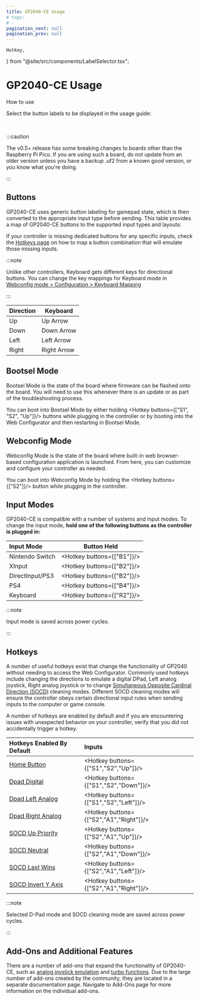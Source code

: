```yaml
---
title: GP2040-CE Usage
# tags:
# -
pagination_next: null
pagination_prev: null
---
```


	Hotkey,
} from "@site/src/components/LabelSelector.tsx";

# GP2040-CE Usage

How to use

Select the button labels to be displayed in the usage guide:

<InputLabelSelector />
<br />

:::caution

The v0.5+ release has some breaking changes to boards other than the Raspberry Pi Pico. If you are using such a board, do not update from an older version unless you have a backup .uf2 from a known good version, or you know what you're doing.

:::

## Buttons

GP2040-CE uses generic button labeling for gamepad state, which is then converted to the appropriate input type before sending. This table provides a map of GP2040-CE buttons to the supported input types and layouts:

<InputTable />

<InputTable />

If your controller is missing dedicated buttons for any specific inputs, check the [Hotkeys page](./hotkeys.mdx) on how to map a button combination that will emulate those missing inputs.

:::note

Unlike other controllers, Keyboard gets different keys for directional buttons. You can change the key mappings for Keyboard mode in [Webconfig mode > Configuration > Keyboard Mapping](./web-configurator.mdx#keyboard-mapping)

:::

| Direction | Keyboard    |
| --------- | ----------- |
| Up        | Up Arrow    |
| Down      | Down Arrow  |
| Left      | Left Arrow  |
| Right     | Right Arrow |

## Bootsel Mode

Bootsel Mode is the state of the board where firmware can be flashed onto the board. You will need to use this whenever there is an update or as part of the troubleshooting process.

You can boot into Bootsel Mode by either holding <Hotkey buttons={["S1", "S2", "Up"]}/> buttons while plugging in the controller or by booting into the Web Configurator and then restarting in Bootsel Mode.

## Webconfig Mode

Webconfig Mode is the state of the board where built-in web browser-based configuration application is launched. From here, you can customize and configure your controller as needed.

You can boot into Webconfig Mode by holding the <Hotkey buttons={["S2"]}/> button while plugging in the controller.

## Input Modes

GP2040-CE is compatible with a number of systems and input modes. To change the input mode, **hold one of the following buttons as the controller is plugged in:**

| Input Mode      |        Button Held         |
| :-------------- | :------------------------: |
| Nintendo Switch | <Hotkey buttons={["B1"]}/> |
| XInput          | <Hotkey buttons={["B2"]}/> |
| DirectInput/PS3 | <Hotkey buttons={["B2"]}/> |
| PS4             | <Hotkey buttons={["B4"]}/> |
| Keyboard        | <Hotkey buttons={["R2"]}/> |

:::note

Input mode is saved across power cycles.

:::

## Hotkeys

A number of useful hotkeys exist that change the functionality of GP2040 without needing to access the Web Configurator. Commonly used hotkeys include changing the directions to emulate a digital DPad, Left analog joystick, Right analog joystick or to change [Simultaneous Opposite Cardinal Direction (SOCD)](https://glossary.infil.net/?t=SOCD) cleaning modes. Different SOCD cleaning modes will ensure the controller obeys certain directional input rules when sending inputs to the computer or game console.

A number of hotkeys are enabled by default and if you are encountering issues with unexpected behavior on your controller, verify that you did not accidentally trigger a hotkey.

| Hotkeys Enabled By Default                         | Inputs                                  |
| :------------------------------------------------- | :-------------------------------------- |
| [Home Button](hotkeys.mdx#home-button)             | <Hotkey buttons={["S1","S2","Up"]}/>    |
| [Dpad Digital](hotkeys.mdx#dpad-digital)           | <Hotkey buttons={["S1","S2","Down"]}/>  |
| [Dpad Left Analog](hotkeys.mdx#dpad-left-analog)   | <Hotkey buttons={["S1","S2","Left"]}/>  |
| [Dpad Right Analog](hotkeys.mdx#dpad-right-analog) | <Hotkey buttons={["S2","A1","Right"]}/> |
| [SOCD Up Priority](hotkeys.mdx#socd-up-priority)   | <Hotkey buttons={["S2","A1","Up"]}/>    |
| [SOCD Neutral](hotkeys.mdx#socd-neutral)           | <Hotkey buttons={["S2","A1","Down"]}/>  |
| [SOCD Last Wins](hotkeys.mdx#socd-last-win)        | <Hotkey buttons={["S2","A1","Left"]}/>  |
| [SOCD Invert Y Axis](hotkeys.mdx#invert-y-axis)    | <Hotkey buttons={["S2","A1","Right"]}/> |

:::note

Selected D-Pad mode and SOCD cleaning mode are saved across power cycles.

:::

## Add-Ons and Additional Features

There are a number of add-ons that expand the functionality of GP2040-CE, such as [analog joystick emulation](./add-ons/analog) and [turbo functions](./add-ons/turbo). Due to the large number of add-ons created by the community, they are located in a separate documentation page. Navigate to Add-Ons page for more information on the individual add-ons.
